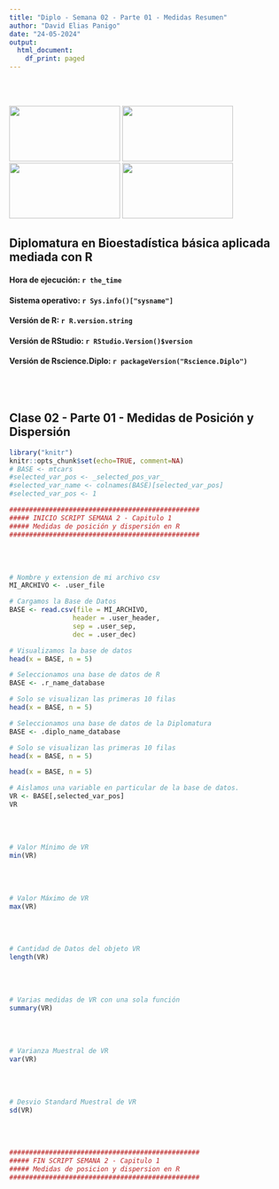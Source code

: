 ```yaml
---
title: "Diplo - Semana 02 - Parte 01 - Medidas Resumen"
author: "David Elias Panigo"
date: "24-05-2024"
output:
  html_document:
    df_print: paged
---
```

<br>
<br>
<script>
document.addEventListener('DOMContentLoaded', function() {
  var title = document.querySelector('h1.title');
  var author = document.querySelector('.author');
  var date = document.querySelector('.date');
  
  title.style.display = 'none';
  author.style.display = 'none';
  date.style.display = 'none';
});
</script>

<div class="image-container">
  <img src="logo_01_unc.png"      class="inline-image" width="200"  height="100">
  <img src="logo_02_fcefyn.png"   class="inline-image" width="200"  height="100">
  <img src="logo_03_efadoc.png"   class="inline-image" width="200"  height="100">
  <img src="logo_04_rscience.png" class="inline-image" width="200"  height="100">
</div>

## Diplomatura en Bioestadística básica aplicada mediada con R

#### Hora de ejecución: `r the_time`
#### Sistema operativo: `r Sys.info()["sysname"]`
#### Versión de R: `r R.version.string`
#### Versión de RStudio: `r RStudio.Version()$version`
#### Versión de Rscience.Diplo: `r packageVersion("Rscience.Diplo")`

<br>
<br>

## Clase 02 - Parte 01 - Medidas de Posición y Dispersión

```r
library("knitr")
knitr::opts_chunk$set(echo=TRUE, comment=NA)
# BASE <- mtcars
#selected_var_pos <- _selected_pos_var_ 
#selected_var_name <- colnames(BASE)[selected_var_pos]
#selected_var_pos <- 1
```


```r
################################################
##### INICIO SCRIPT SEMANA 2 - Capitulo 1
##### Medidas de posición y dispersión en R
################################################
```

<br>
<br>

```r
# Nombre y extension de mi archivo csv
MI_ARCHIVO <- .user_file

# Cargamos la Base de Datos
BASE <- read.csv(file = MI_ARCHIVO,
                header = .user_header,
                sep = .user_sep,
                dec = .user_dec)

# Visualizamos la base de datos
head(x = BASE, n = 5)
```

```r
# Seleccionamos una base de datos de R
BASE <- .r_name_database

# Solo se visualizan las primeras 10 filas
head(x = BASE, n = 5)
```

```r
# Seleccionamos una base de datos de la Diplomatura
BASE <- .diplo_name_database

# Solo se visualizan las primeras 10 filas
head(x = BASE, n = 5)
```

```r
head(x = BASE, n = 5)
```


```r
# Aislamos una variable en particular de la base de datos.
VR <- BASE[,selected_var_pos]
VR
```
<br>
<br>

```r
# Valor Mínimo de VR
min(VR) 
```
<br>
<br>

```r
# Valor Máximo de VR
max(VR)
```
<br>
<br>

```r
# Cantidad de Datos del objeto VR
length(VR)
```
<br>
<br>

```r
# Varias medidas de VR con una sola función
summary(VR)
```
<br>
<br>

```r
# Varianza Muestral de VR
var(VR)
```
<br>
<br>

```r
# Desvio Standard Muestral de VR
sd(VR)
```
<br>
<br>

```r
################################################
##### FIN SCRIPT SEMANA 2 - Capitulo 1
##### Medidas de posicion y dispersion en R
################################################
```

<br>
<br>



